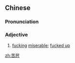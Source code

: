 ==Chinese==
{{zh-forms}}

===Pronunciation===
{{zh-pron
|m=kǔbī
|cat=a
}}

===Adjective===
{{zh-adj}}

# {{lb|zh|slang|vulgar}} [[fucking]] [[miserable]]; [[fucked up]]

[[zh:苦屄]]